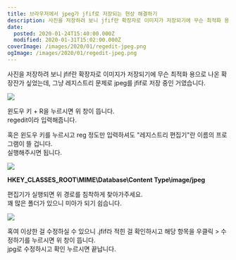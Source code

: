 ```yaml
---
title: 브라우저에서 jpeg가 jfif로 저장되는 현상 해결하기
description: 사진을 저장하려 보니 jfif란 확장자로 이미지가 저장되기에 무슨 최적화 용으로 나온 확장잔가 싶었는데, 그냥 레지스트리 문제로 jpeg를 jfif로 저장 중인 거였습니다. 윈도우 키 + R을 누르시면 위 창이 뜹니다.regedit이라 입력해줍니다. 혹은 윈도우 키를 누르시고 reg 정도만 입력하셔도 &quot;레지스트리 편집기&quot;란 이름의 프로그램이 뜰 겁니다.실행해주시면 됩니다. HKEY_CLASSES_ROOT&#92;MIME&#92;Database&#92;Content Type&#92;image/jpeg 편집기가 실행되면 위 경로를 침착하게 찾아가주세요.꽤 많은 폴더가 있으니
date:
  posted: 2020-01-24T15:40:00.000Z
  modified: 2020-01-31T15:02:00.000Z
coverImage: /images/2020/01/regedit-jpeg.png
ogImage: /images/2020/01/regedit-jpeg.png
---
```


사진을 저장하려 보니 jfif란 확장자로 이미지가 저장되기에 무슨 최적화 용으로 나온 확장잔가 싶었는데, 그냥 레지스트리 문제로 jpeg를 jfif로 저장 중인 거였습니다.

![](/images/2020/01/execute-regedit.png)

윈도우 키 + R을 누르시면 위 창이 뜹니다.  
regedit이라 입력해줍니다.

혹은 윈도우 키를 누르시고 reg 정도만 입력하셔도 "레지스트리 편집기"란 이름의 프로그램이 뜰 겁니다.  
실행해주시면 됩니다.

![](/images/2020/01/regedit-jpeg.png)

**HKEY\_CLASSES\_ROOT\\MIME\\Database\\Content Type\\image/jpeg**

편집기가 실행되면 위 경로를 침착하게 찾아가주세요.  
꽤 많은 폴더가 있으니 미아가 되기 쉽습니다.

![](/images/2020/01/jfif-to-jpg.png)

혹여 이상한 걸 수정하실 수 있으니 .jfif라 적힌 걸 확인하시고 해당 항목을 우클릭 > 수정하기를 누르시면 위 창이 뜹니다.  
jpg로 수정하시고 확인 누르시면 끝납니다.